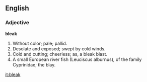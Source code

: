 ==English==

===Adjective===

'''bleak'''

#Without color; pale; pallid.
#Desolate and exposed; swept by cold winds.
#Cold and cutting; cheerless; as, a bleak blast.
#A small European river fish (Leuciscus alburnus), of the family Cyprinidae; the blay.

[[it:bleak]]